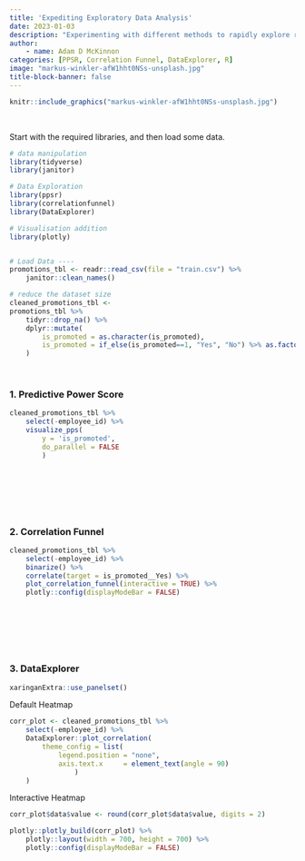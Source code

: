 ```yaml
---
title: 'Expediting Exploratory Data Analysis'
date: 2023-01-03
description: "Experimenting with different methods to rapidly explore relationships within datasets prior to performing other analytic activities."
author: 
    - name: Adam D McKinnon
categories: [PPSR, Correlation Funnel, DataExplorer, R]
image: "markus-winkler-afW1hht0NSs-unsplash.jpg"
title-block-banner: false
---
```


```r
knitr::include_graphics("markus-winkler-afW1hht0NSs-unsplash.jpg")

```

<br>

Start with the required libraries, and then load some data.

```r

# data manipulation
library(tidyverse)
library(janitor)

# Data Exploration
library(ppsr)
library(correlationfunnel)
library(DataExplorer)

# Visualisation addition
library(plotly)


# Load Data ----
promotions_tbl <- readr::read_csv(file = "train.csv") %>% 
    janitor::clean_names()

# reduce the dataset size
cleaned_promotions_tbl <-
promotions_tbl %>%
    tidyr::drop_na() %>% 
    dplyr::mutate(
        is_promoted = as.character(is_promoted),
        is_promoted = if_else(is_promoted==1, "Yes", "No") %>% as.factor()
    )

```

<br>

### 1. Predictive Power Score

```r

cleaned_promotions_tbl %>%
    select(-employee_id) %>%
    visualize_pps(
        y = 'is_promoted', 
        do_parallel = FALSE
        )

```

<br>

<br>

<br>

### 2. Correlation Funnel

```r

cleaned_promotions_tbl %>% 
    select(-employee_id) %>% 
    binarize() %>% 
    correlate(target = is_promoted__Yes) %>% 
    plot_correlation_funnel(interactive = TRUE) %>% 
    plotly::config(displayModeBar = FALSE)


```

<br>

<br>

<br>

### 3. DataExplorer

```r

xaringanExtra::use_panelset()

```

::: panelset
::: panel
[Default Heatmap]{.panel-name}

```r


corr_plot <- cleaned_promotions_tbl %>% 
    select(-employee_id) %>% 
    DataExplorer::plot_correlation(
        theme_config = list(
            legend.position = "none",
            axis.text.x     = element_text(angle = 90)
                )
    )


```
:::

::: panel
[Interactive Heatmap]{.panel-name}

```r

corr_plot$data$value <- round(corr_plot$data$value, digits = 2)

plotly::plotly_build(corr_plot) %>% 
    plotly::layout(width = 700, height = 700) %>% 
    plotly::config(displayModeBar = FALSE)

```
:::
:::

<br>

<br>

<br>

<br>
